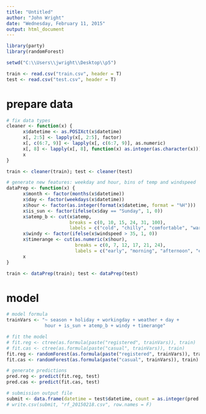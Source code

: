 ```yaml
---
title: "Untitled"
author: "John Wright"
date: "Wednesday, February 11, 2015"
output: html_document
---
```


```r
library(party)
library(randomForest)

setwd("C:\\Users\\jwright\\Desktop\\p5")

train <- read.csv("train.csv", header = T)
test <- read.csv("test.csv", header = T)

```


# prepare data
```r

# fix data types
cleaner <- function(x) {
      x$datetime <- as.POSIXct(x$datetime)
      x[, 2:5] <- lapply(x[, 2:5], factor)
      x[, c(6:7, 9)] <- lapply(x[, c(6:7, 9)], as.numeric)
      x[, 8] <- lapply(x[, 8], function(x) as.integer(as.character(x)))
      x
}

train <- cleaner(train); test <- cleaner(test)

# generate new features: weekday and hour, bins of temp and windspeed
dataPrep <- function(x) {
      x$month <- factor(months(x$datetime))
      x$day <- factor(weekdays(x$datetime))
      x$hour <- factor(as.integer(format(x$datetime, format = "%H")))
      x$is_sun <- factor(ifelse(x$day == "Sunday", 1, 0))
      x$atemp_b <- cut(x$atemp, 
                       breaks = c(0, 10, 15, 24, 31, 100),
                       labels = c("cold", "chilly", "comfortable", "warm", "hot"))
      x$windy <- factor(ifelse(x$windspeed > 35, 1, 0))
      x$timerange <- cut(as.numeric(x$hour),
                         breaks = c(0, 7, 12, 17, 21, 24),
                         labels = c("early", "morning", "afternoon", "evening", "night"))
      x
}

train <- dataPrep(train); test <- dataPrep(test)

```

# model
```r
# model formula
trainVars <- "~ season + holiday + workingday + weather + day + 
              hour + is_sun + atemp_b + windy + timerange"

# fit the model
# fit.reg <- ctree(as.formula(paste("registered", trainVars)), train)
# fit.cas <- ctree(as.formula(paste("casual", trainVars)), train)
fit.reg <- randomForest(as.formula(paste("registered", trainVars)), train)
fit.cas <- randomForest(as.formula(paste("casual", trainVars)), train)

# generate predictions
pred.reg <- predict(fit.reg, test)
pred.cas <- predict(fit.cas, test)

# submission output file
submit <- data.frame(datetime = test$datetime, count = as.integer(pred.reg + pred.cas))
# write.csv(submit, "rf_20150218.csv", row.names = F)

```




